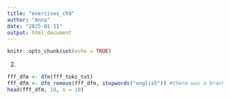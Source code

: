 ```yaml
---
title: "exercises_ch9"
author: "Anna"
date: "2025-01-11"
output: html_document
---
```


```r
knitr::opts_chunk$set(echo = TRUE)
```

2)

```r
fff_dfm <- dfm(fff_toks_txt)
fff_dfm <- dfm_remove(fff_dfm, stopwords("english")) #there was a bracket missing here
head(fff_dfm, 10, n = 10)
```

